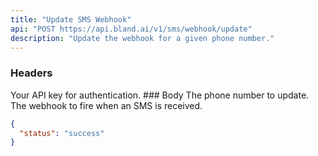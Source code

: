 ```yaml
---
title: "Update SMS Webhook"
api: "POST https://api.bland.ai/v1/sms/webhook/update"
description: "Update the webhook for a given phone number."
---
```


### Headers

<ParamField header="authorization" type="string" required>
  Your API key for authentication.
</ParamField>
### Body

<ParamField body="phone_number" type="string">
  The phone number to update.
</ParamField>

<ParamField body="webhook" type="string">
  The webhook to fire when an SMS is received.
</ParamField>

<ResponseExample>

```json Response
{
  "status": "success"
}
```

</ResponseExample>
